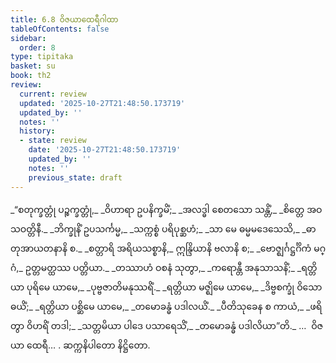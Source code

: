 ```yaml
---
title: 6.8 ဝိဇယာထေရီဂါထာ
tableOfContents: false
sidebar:
  order: 8
type: tipitaka
basket: su
book: th2
review:
  current: review
  updated: '2025-10-27T21:48:50.173719'
  updated_by: ''
  notes: ''
  history:
  - state: review
    date: '2025-10-27T21:48:50.173719'
    updated_by: ''
    notes: ''
    previous_state: draft
---
```



<ReviewStatus review={frontmatter.review} showDetails={true} />

<HypothesisAnnotation frontmatter={frontmatter} />

<DynamicBreadcrumb />

<Division number="169" book="th2" e="ch" v="19" p="397">

<Paragraph number="231" type="verses" book="th2">
_“စတုက္ခတ္တုံ ပဉ္စက္ခတ္တုံ,_  
_ဝိဟာရာ ဥပနိက္ခမိံ;_  
_အလဒ္ဓါ စေတသော သန္တိံ,_  
_စိတ္တေ အဝသဝတ္တိနီ._  

</Paragraph>

</Division>
<Division number="170" book="th2" e="ch" v="19" p="398">

<Paragraph number="232" type="verses" book="th2">
_ဘိက္ခုနိံ ဥပသင်္ကမ္မ,_  
_သက္ကစ္စံ ပရိပုစ္ဆဟံ;_  
_သာ မေ ဓမ္မမဒေသေသိ,_  
_ဓာတုအာယတနာနိ စ._  

</Paragraph>

</Division>
<Division number="171" book="th2" e="ch" v="19" p="398">

<Paragraph number="233" book="th2">
_စတ္တာရိ အရိယသစ္စာနိ,_  
ဣန္ဒြိယာနိ ဗလာနိ စ;_  
_ဗောဇ္ဈင်္ဂဋ္ဌင်္ဂိကံ မဂ္ဂံ,_  
ဥတ္တမတ္ထဿ ပတ္တိယာ._  

</Paragraph>

</Division>
<Division number="172" book="th2" e="ch" v="19" p="398">

<Paragraph number="234" type="verses" book="th2">
_တဿာဟံ ဝစနံ သုတွာ,_  
_ကရောန္တီ အနုသာသနိံ;_  
_ရတ္တိယာ ပုရိမေ ယာမေ,_  
_ပုဗ္ဗဇာတိမနုဿရိံ._  

</Paragraph>

</Division>
<Division number="173" book="th2" e="ch" v="19" p="398">

<Paragraph number="235" type="verses" book="th2">
_ရတ္တိယာ မဇ္ဈိမေ ယာမေ,_  
_ဒိဗ္ဗစက္ခုံ ဝိသောဓယိံ;_  
_ရတ္တိယာ ပစ္ဆိမေ ယာမေ,_  
_တမောခန္ဓံ ပဒါလယိံ._  

</Paragraph>

</Division>
<Division number="174" book="th2" e="ch" v="19" p="398">

<Paragraph number="236" type="verses" book="th2">
_ပီတိသုခေန စ ကာယံ,_  
_ဖရိတွာ ဝိဟရိံ တဒါ;_  
_သတ္တမိယာ ပါဒေ ပသာရေသိံ,_  
_တမောခန္ဓံ ပဒါလိယာ”တိ._  


</Paragraph>
</Division>

<Paragraph number="237" type="center" book="th2">
…  ဝိဇယာ ထေရီ… .



</Paragraph>

<Paragraph number="238" type="center" book="th2">
ဆက္ကနိပါတော နိဋ္ဌိတော.
</Paragraph>